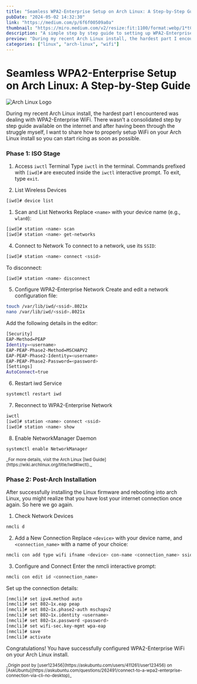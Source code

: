 ```yaml
---
title: "Seamless WPA2-Enterprise Setup on Arch Linux: A Step-by-Step Guide"
pubDate: "2024-05-02 14:32:30"
link: "https://medium.com/p/6f6f00509a0a"
thumbnail: "https://miro.medium.com/v2/resize:fit:1100/format:webp/1*tCvTXVkWKMzF_uWXsk6XNQ.png"
description: "A simple step by step guide to setting up WPA2-Enterprise WiFi on Arch Linux."
preview: "During my recent Arch Linux install, the hardest part I encountered was dealing with WPA2-Enterprise WiFi."
categories: ["linux", "arch-linux", "wifi"]
---
```


# Seamless WPA2-Enterprise Setup on Arch Linux: A Step-by-Step Guide

![Arch Linux Logo](https://miro.medium.com/v2/resize:fit:4800/format:webp/1*tCvTXVkWKMzF_uWXsk6XNQ.png)

During my recent Arch Linux install, the hardest part I encountered was dealing with WPA2-Enterprise WiFi. There wasn’t a consolidated step by step guide available on the internet and after having been through the struggle myself, I want to share how to properly setup WiFi on your Arch Linux install so you can start ricing as soon as possible.

### Phase 1: ISO Stage

1. Access `iwctl` Terminal
   Type `iwctl` in the terminal. Commands prefixed with `[iwd]#` are executed inside the `iwctl` interactive prompt. To exit, type `exit`.

2. List Wireless Devices

```bash
[iwd]# device list
```

1. Scan and List Networks
   Replace `<name>` with your device name (e.g., `wlan0`):

```bash
[iwd]# station <name> scan
[iwd]# station <name> get-networks
```

4. Connect to Network
   To connect to a network, use its `SSID`:

```bash
[iwd]# station <name> connect <ssid>
```

To disconnect:

```bash
[iwd]# station <name> disconnect
```

5. Configure WPA2-Enterprise Network
   Create and edit a network configuration file:

```bash
touch /var/lib/iwd/<ssid>.8021x
nano /var/lib/iwd/<ssid>.8021x
```

Add the following details in the editor:

```bash
[Security]
EAP-Method=PEAP
Identity=<username>
EAP-PEAP-Phase2-Method=MSCHAPV2
EAP-PEAP-Phase2-Identity=<username>
EAP-PEAP-Phase2-Password=<password>
[Settings]
AutoConnect=true
```

6. Restart iwd Service

```bash
systemctl restart iwd
```

7. Reconnect to WPA2-Enterprise Network

```bash
iwctl
[iwd]# station <name> connect <ssid>
[iwd]# station <name> show
```

8. Enable NetworkManager Daemon

```bash
systemctl enable NetworkManager
```

<small>
  _For more details, visit the Arch Linux [Iwd
  Guide](https://wiki.archlinux.org/title/Iwd#iwctl)._
</small>

### Phase 2: Post-Arch Installation

After successfully installing the Linux firmware and rebooting into arch Linux, you might realize that you have lost your internet connection once again. So here we go again.

1. Check Network Devices

```bash
nmcli d
```

2. Add a New Connection
   Replace `<device>` with your device name, and `<connection_name>` with a name of your choice:

```bash
nmcli con add type wifi ifname <device> con-name <connection_name> ssid <ssid>
```

3. Configure and Connect
   Enter the nmcli interactive prompt:

```bash
nmcli con edit id <connection_name>
```

Set up the connection details:

```bash
[nmcli]# set ipv4.method auto
[nmcli]# set 802–1x.eap peap
[nmcli]# set 802–1x.phase2-auth mschapv2
[nmcli]# set 802–1x.identity <username>
[nmcli]# set 802–1x.password <password>
[nmcli]# set wifi-sec.key-mgmt wpa-eap
[nmcli]# save
[nmcli]# activate
```

Congratulations! You have successfully configured WPA2-Enterprise WiFi on your Arch Linux install.

<small>
  _Origin post by [user123456](https://askubuntu.com/users/411261/user123456) on
  [AskUbuntu](https://askubuntu.com/questions/262491/connect-to-a-wpa2-enterprise-connection-via-cli-no-desktop)_
</small>
